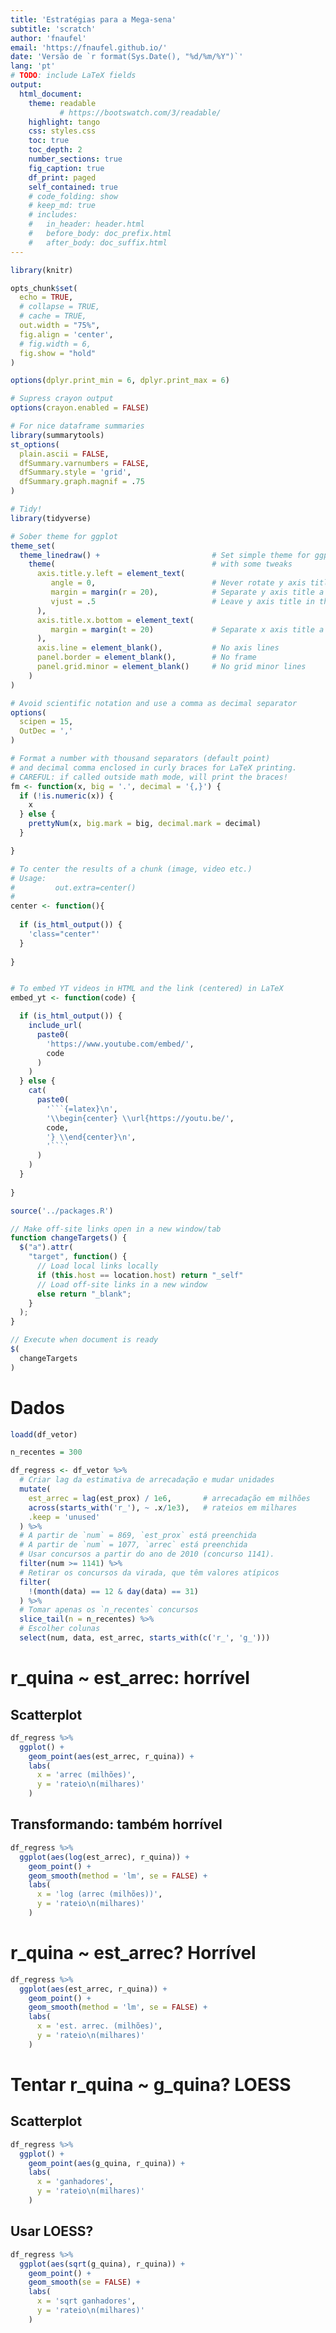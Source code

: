 ```yaml
---
title: 'Estratégias para a Mega-sena'
subtitle: 'scratch'
author: 'fnaufel'
email: 'https://fnaufel.github.io/'
date: 'Versão de `r format(Sys.Date(), "%d/%m/%Y")`'
lang: 'pt'
# TODO: include LaTeX fields
output: 
  html_document:
    theme: readable
           # https://bootswatch.com/3/readable/
    highlight: tango
    css: styles.css
    toc: true
    toc_depth: 2
    number_sections: true
    fig_caption: true
    df_print: paged
    self_contained: true
    # code_folding: show
    # keep_md: true
    # includes:
    #   in_header: header.html
    #   before_body: doc_prefix.html
    #   after_body: doc_suffix.html
---
```


```r
library(knitr)

opts_chunk$set(
  echo = TRUE,
  # collapse = TRUE,
  # cache = TRUE,
  out.width = "75%",
  fig.align = 'center',
  # fig.width = 6,
  fig.show = "hold"
)

options(dplyr.print_min = 6, dplyr.print_max = 6)

# Supress crayon output
options(crayon.enabled = FALSE)

# For nice dataframe summaries
library(summarytools)
st_options(
  plain.ascii = FALSE,
  dfSummary.varnumbers = FALSE,
  dfSummary.style = 'grid',
  dfSummary.graph.magnif = .75
)

# Tidy!
library(tidyverse)

# Sober theme for ggplot
theme_set(
  theme_linedraw() +                         # Set simple theme for ggplot
    theme(                                   # with some tweaks
      axis.title.y.left = element_text(
         angle = 0,                          # Never rotate y axis title
         margin = margin(r = 20),            # Separate y axis title a little 
         vjust = .5                          # Leave y axis title in the middle
      ),
      axis.title.x.bottom = element_text(
         margin = margin(t = 20)             # Separate x axis title a little 
      ),
      axis.line = element_blank(),           # No axis lines
      panel.border = element_blank(),        # No frame
      panel.grid.minor = element_blank()     # No grid minor lines
    )
)

# Avoid scientific notation and use a comma as decimal separator
options(
  scipen = 15,
  OutDec = ','
)

# Format a number with thousand separators (default point)
# and decimal comma enclosed in curly braces for LaTeX printing.
# CAREFUL: if called outside math mode, will print the braces!
fm <- function(x, big = '.', decimal = '{,}') {
  if (!is.numeric(x)) {
    x
  } else {
    prettyNum(x, big.mark = big, decimal.mark = decimal)
  }

}

# To center the results of a chunk (image, video etc.)
# Usage: 
#         out.extra=center()
#         
center <- function(){
  
  if (is_html_output()) {
    'class="center"'
  }
  
}


# To embed YT videos in HTML and the link (centered) in LaTeX
embed_yt <- function(code) {

  if (is_html_output()) {
    include_url(
      paste0(
        'https://www.youtube.com/embed/',
        code
      )
    )
  } else {
    cat(
      paste0(
        '```{=latex}\n',
        '\\begin{center} \\url{https://youtu.be/',
        code,
        '} \\end{center}\n',
        '```'
      )
    )
  }
  
}

source('../packages.R')

```

```js

// Make off-site links open in a new window/tab
function changeTargets() {
  $("a").attr(
    "target", function() {
      // Load local links locally
      if (this.host == location.host) return "_self"
      // Load off-site links in a new window
      else return "_blank";
    }
  );
}

// Execute when document is ready
$(
  changeTargets
)
```

# Dados

```r
loadd(df_vetor)

n_recentes = 300

df_regress <- df_vetor %>% 
  # Criar lag da estimativa de arrecadação e mudar unidades
  mutate(
    est_arrec = lag(est_prox) / 1e6,       # arrecadação em milhões
    across(starts_with('r_'), ~ .x/1e3),   # rateios em milhares
    .keep = 'unused'
  ) %>% 
  # A partir de `num` = 869, `est_prox` está preenchida
  # A partir de `num` = 1077, `arrec` está preenchida
  # Usar concursos a partir do ano de 2010 (concurso 1141).
  filter(num >= 1141) %>% 
  # Retirar os concursos da virada, que têm valores atípicos
  filter(
    !(month(data) == 12 & day(data) == 31)
  ) %>%
  # Tomar apenas os `n_recentes` concursos
  slice_tail(n = n_recentes) %>% 
  # Escolher colunas
  select(num, data, est_arrec, starts_with(c('r_', 'g_')))

```




# r_quina ~ est_arrec: horrível

## Scatterplot

```r
df_regress %>% 
  ggplot() +
    geom_point(aes(est_arrec, r_quina)) +
    labs(
      x = 'arrec (milhões)',
      y = 'rateio\n(milhares)'
    )
```

## Transformando: também horrível

```r
df_regress %>% 
  ggplot(aes(log(est_arrec), r_quina)) +
    geom_point() +
    geom_smooth(method = 'lm', se = FALSE) +
    labs(
      x = 'log (arrec (milhões))',
      y = 'rateio\n(milhares)'
    )
```


# r_quina ~ est_arrec? Horrível

```r
df_regress %>% 
  ggplot(aes(est_arrec, r_quina)) +
    geom_point() +
    geom_smooth(method = 'lm', se = FALSE) +
    labs(
      x = 'est. arrec. (milhões)',
      y = 'rateio\n(milhares)'
    )
```

# Tentar r_quina ~ g_quina? LOESS

## Scatterplot

```r
df_regress %>% 
  ggplot() +
    geom_point(aes(g_quina, r_quina)) +
    labs(
      x = 'ganhadores',
      y = 'rateio\n(milhares)'
    )
```

## Usar LOESS?

```r
df_regress %>% 
  ggplot(aes(sqrt(g_quina), r_quina)) +
    geom_point() +
    geom_smooth(se = FALSE) +
    labs(
      x = 'sqrt ganhadores',
      y = 'rateio\n(milhares)'
    )
```

